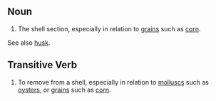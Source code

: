 ==Noun==
#The shell section, especially in relation to [[grain]]s such as [[corn]].

See also [[husk]].

==Transitive Verb==
#To remove from a shell, especially in relation to [[mollusc]]s such as [[oyster]]s, or [[grain]]s such as [[corn]].